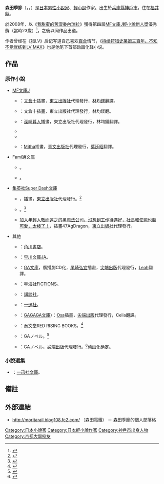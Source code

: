 {{Japanese|森田 季節|もりた きせつ|Morita Kisetsu}}
'''森田季節'''（{{lang-ja|森田季節}}，{{lang-en|Kisetsu Morita}}，{{bd|1984年|4月10日|catIdx=Morita Kisetsu}}）是[[日本|日本]][[男性|男性]][[小說家|小說家]]、[[輕小說|輕小說]]作家。出生於[[兵庫縣|兵庫縣]][[神戶市|神戶市]]，住在[[福井縣|福井縣]]。

於2008年，以《[[我甜蜜的苦澀委內瑞拉|我甜蜜的苦澀委內瑞拉]]》獲得第四屆[[MF文庫J輕小說新人獎|MF文庫J輕小說新人獎]]優秀獎（當時23歲）<ref>[http://www.mediafactory.co.jp/bunkoj/rookie/ann04 {{Wayback|url=http://www.mediafactory.co.jp/bunkoj/rookie/ann04 |date=20120321013725 }} {{Wayback|url=http://www.mediafactory.co.jp/bunkoj/rookie/ann04 |date=20120321013725 }} {{lang|ja|第4回 MF文庫Jライトノベル新人賞}}] {{ja}}</ref>，之後以同作品出道。

作者曾经在《猎LV》后记写道自己喜欢[[百合向|百合]]情节，《[[持续狩猎史莱姆三百年，不知不觉就练到LV_MAX|持续狩猎史莱姆三百年，不知不觉就练到LV MAX]]》也是他笔下首部动画化轻小说。

== 作品 ==
===原作小說===
*[[MF文庫J|MF文庫J]]
**{{Nihongo|[[我甜蜜的苦澀委內瑞拉|我甜蜜的苦澀委內瑞拉]]|ベネズエラ・ビター・マイ・スウィート|''Venezuela Bitter My Sweet''}}：[[文倉十|文倉十]]插畫，[[東立出版社|東立出版社]]代理發行，[[林均鎂|林均鎂]]翻譯。
**{{Nihongo|[[我甜蜜的苦澀公主|我甜蜜的苦澀公主]]|プリンセス・ビター・マイ・スウィート|''Princess Bitter My Sweet''}}：文倉十插畫，東立出版社代理發行，林均鎂翻。
**{{Nihongo|[[原點回歸Walkers|原點回歸Walkers]]|原点回帰ウォーカーズ}}：[[深崎暮人|深崎暮人]]插畫，東立出版社代理發行，林均鎂翻譯。
**{{lang|ja|桜木メルトの恋禁術}}
**{{lang|ja|不堕落なルイシュ}}
**{{Nihongo|[[神聖魔法師漆黑的漆原小姐|神聖魔法師漆黑的漆原小姐]]|神聖魔法は漆黒の漆原さん}}：[[Mitha|Mitha]]插畫，[[青文出版社|青文出版社]]代理發行，[[葉廷昭|葉廷昭]]翻譯。

*[[Fami通文庫|Fami通文庫]]
**{{lang|ja|デキる神になりますん}}。
**{{lang|ja|魔女の絶対道徳}}。

*[[集英社|集英社]][[Super_Dash文庫|Super Dash文庫]]
**{{Nihongo|封神演戲|封神演戯}}，插畫{{lang|ja|むつみまさと}}，[[東立出版社|東立出版社]]代理發行。<ref>{{cite web|title=封神演戯|url=http://dash.shueisha.co.jp/bookDetail/index/978-4-08-631050-5|website=Dash X文庫|publisher=集英社|accessdate=2017-02-10|archive-date=2016-08-13|archive-url=https://web.archive.org/web/20160813193425/http://dash.shueisha.co.jp/bookDetail/index/978-4-08-631050-5|dead-url=no}}</ref>
**{{lang|ja|異世界作家生活}}。<ref>{{cite web|title=異世界作家生活|url=http://dash.shueisha.co.jp/bookDetail/index/978-4-08-631114-4|website=Dash X文庫|publisher=集英社|accessdate=2017-02-10|archive-date=2016-11-14|archive-url=https://web.archive.org/web/20161114221710/http://dash.shueisha.co.jp/bookDetail/index/978-4-08-631114-4|dead-url=no}}</ref>
**[[加入年輕人敬而遠之的黑魔法公司，沒想到工作待遇好，社長和使魔也超可愛，太棒了！|加入年輕人敬而遠之的黑魔法公司，沒想到工作待遇好，社長和使魔也超可愛，太棒了！]]，插畫47AgDragon，[[東立出版社|東立出版社]]代理發行。

*其他
**{{lang|ja|ともだち同盟}}：[[角川書店|角川書店]]。
**{{lang|ja|不動カリンは一切動ぜず}}：[[早川文庫|早川文庫]]JA。
**{{Nihongo|[[你的侍奉只有這種程度嗎？|你的侍奉只有這種程度嗎？]]|お前のご奉仕はその程度か？}}：[[GA文庫|GA文庫]]，廣播劇CD化，[[尾崎弘宜|尾崎弘宜]]插畫，[[尖端出版|尖端出版]]代理發行，[[Leah|Leah]]翻譯。
**{{lang|ja|エトランゼのすべて}}：[[星海社|星海社]]FICTIONS。
**{{lang|ja|落涙戦争}}：[[講談社|講談社]]。
**{{lang|ja|ノートより安い恋}}：[[一迅社|一迅社]]。
**{{Nihongo|果凍日和|つきたま}}：[[GAGAGA文庫|GAGAGA文庫]]）：[[Osa|Osa]]插畫，[[尖端出版|尖端出版]]代理發行，Celia翻譯。
**{{lang|ja|赤ペン精霊の神剣ゼミでクラス最強の魔法剣士になれました}}：泰文堂RED RISING BOOKS。<ref>{{cite web|title=赤ペン精霊の神剣ゼミでクラス最強の魔法剣士になれました|url=http://www.redrisingbooks.net/blank-2|website=RED RISING BOOKS|publisher=泰文堂|accessdate=2017-02-10|archive-date=2017-02-11|archive-url=https://web.archive.org/web/20170211080057/http://www.redrisingbooks.net/blank-2|dead-url=no}}</ref>
**{{lang|ja|チートな飼い猫のおかげで楽々レベルアップ。さらに獣人にして、いちゃらぶします。}}：GAノベル。<ref>{{cite web|title=チートな飼い猫のおかげで楽々レベルアップ。さらに獣人にして、いちゃらぶします。|url=http://www.sbcr.jp/products/4797389135.html|website=GAノベル|publisher=SB Creative|accessdate=2017-02-10|archive-date=2017-02-11|archive-url=https://web.archive.org/web/20170211081920/http://www.sbcr.jp/products/4797389135.html|dead-url=no}}</ref>
**{{nihongo|[[持續狩獵史萊姆三百年，不知不覺就練到LV_MAX|持續狩獵史萊姆三百年，不知不覺就練到LV MAX]]|スライム倒して300年、知らないうちにレベルMAXになってました|lead=yes}}：GAノベル，[[尖端出版|尖端出版]]代理發行。<ref>{{cite web|title=スライム倒して300年、知らないうちにレベルMAXになってました|url=http://ga.sbcr.jp/bunko_blog/t/20170104/|website=GAノベル|publisher=SB Creative|accessdate=2017-02-15|archive-date=2017-02-15|archive-url=https://web.archive.org/web/20170215213115/http://ga.sbcr.jp/bunko_blog/t/20170104/|dead-url=no}}</ref>动画化确定。

===小說選集===
*{{Nihongo|[[輕鬆百合|輕鬆百合]] 小說選集|ゆるゆり ノベルアンソロジー}}：[[一迅社文庫|一迅社文庫]]。

==備註==
{{Reflist}}

==外部連結==
*http://moritarail.blog108.fc2.com/ {{Wayback|url=http://moritarail.blog108.fc2.com/ |date=20111110005017 }}（森田電鐵） － 森田季節的個人部落格 {{ja}}

{{DEFAULTSORT:Morita Kisetsu}}

[[Category:日本小說家|Category:日本小說家]]
[[Category:日本輕小說作家|Category:日本輕小說作家]]
[[Category:神戶市出身人物|Category:神戶市出身人物]]
[[Category:京都大學校友|Category:京都大學校友]]